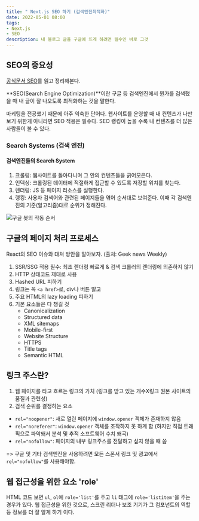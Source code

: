 ```yaml
---
title: " Next.js SEO 하기 (검색엔진최적화)"
date: 2022-05-01 08:00
tags:
- Next.js
- SEO
description: 내 블로그 글을 구글에 뜨게 하려면 필수인 바로 그것
---
```


## SEO의 중요성

[공식문서 SEO](https://nextjs.org/learn/seo/introduction-to-seo)를 읽고 정리해본다.

**SEO(Search Engine Optimization)**이란 구글 등 검색엔진에서 뭔가를 검색했을 때 내 글이 잘 나오도록 최적화하는 것을 말한다.

마케팅을 전공했기 때문에 아주 익숙한 단어다. 웹사이트를 운영할 때 내 컨텐츠가 나만 보기 위한게 아니라면 SEO 적용은 필수다. SEO 랭킹이 높을 수록 내 컨텐츠를 더 많은 사람들이 볼 수 있다.

### Search Systems (검색 엔진)

#### 검색엔진들의 Search System

1. 크롤링: 웹사이트를 돌아다니며 그 안의 컨텐츠들을 긁어모은다.
2. 인덱싱: 크롤링된 데이터에 적절하게 접근할 수 있도록 저장할 위치를 찾는다.
3. 렌더링: JS 등 페이지 리소스를 실행한다.
4. 랭킹: 사용자 검색어와 관련된 페이지들을 엮어 순서대로 보여준다. 이때 각 검색엔진의 기준(알고리즘)대로 순위가 정해진다.

![구글 봇의 작동 순서](https://nextjs.org/_next/image?url=%2Fstatic%2Fimages%2Flearn%2Fseo%2Fgooglebot.png&w=3840&q=75)

## 구글의 페이지 처리 프로세스

React의 SEO 이슈와 대처 방안을 알아보자. 
(출처: Geek news Weekly)

1. SSR/SSG 적용 필수: 최초 렌더링 빠르게 & 검색 크롤러의 렌더링에 의존하지 않기
2. HTTP 상태코드 제대로 사용
3. Hashed URL 피하기
4. 링크는 꼭 `<a href>`로, div나 버튼 말고
5. 주요 HTML의 lazy loading 피하기
6. 기본 요소들은 다 챙길 것
    - Canonicalization
    - Structured data
    - XML sitemaps
    - Mobile-first
    - Website Structure
    - HTTPS
    - Title tags
    - Semantic HTML

## 링크 주스란?

1. 웹 페이지를 타고 흐르는 링크의 가치 (링크를 받고 있는 개수X링크 원본 사이트의 품질과 관련성)
2. 검색 순위를 결정하는 요소

- `rel="noopener"`: 새로 열린 페이지에 `window.opener` 객체가 존재하지 않음
- `rel="noreferer"`: `window.opener` 객체를 조작하지 못 하게 함 
(하지만 직접 트래픽으로 파악돼서 분석 및 추적 소프트웨어 수치 왜곡)
- `rel="nofollow"`: 페이지의 내부 링크주스를 전달하고 싶지 않을 때 씀

=> 구글 및 기타 검색엔진을 사용하려면 모든 스폰서 링크 및 광고에서 `rel="nofollow"`를 사용해야함.

## 웹 접근성을 위한 요소 'role'

HTML 코드 보면 `ul`, `ol`에 `role='list'`를 주고 `li` 태그에 `role='listitem'`을 주는 경우가 있다.
 웹 접근성을 위한 것으로, 스크린 리더나 보조 기기가 그 컴포넌트의 역할 등 정보를 더 잘 알게 하기 이다.
